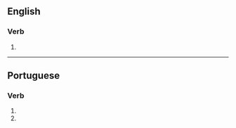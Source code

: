 {{also|re-organizes}}

==English==

===Verb===
{{head|en|verb form}}

# {{en-third-person singular of|reorganize}}

----

==Portuguese==

===Verb===
{{head|pt|verb form}}

# {{inflection of|pt|reorganizar||2|s|pres|subj}}
# {{inflection of|pt|reorganizar||2|s|negative|impr}}